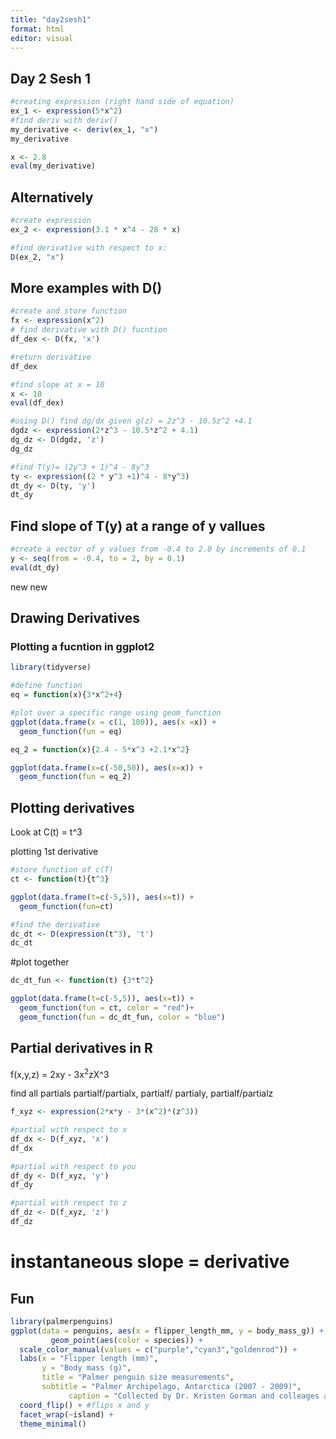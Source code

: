 ```yaml
---
title: "day2sesh1"
format: html
editor: visual
---
```


## Day 2 Sesh 1 

```r
#creating expression (right hand side of equation) 
ex_1 <- expression(5*x^2)
#find deriv with deriv()
my_derivative <- deriv(ex_1, "x")
my_derivative
```

```r
x <- 2.8
eval(my_derivative)
```

## Alternatively 

```r
#create expression 
ex_2 <- expression(3.1 * x^4 - 28 * x)

#find derivative with respect to x:
D(ex_2, "x")
```

## More examples with D()

```r
#create and store function 
fx <- expression(x^2)
# find derivative with D() fucntion 
df_dex <- D(fx, 'x')

#return derivative 
df_dex

```

```r
#find slope at x = 10
x <- 10
eval(df_dex)
```

```r
#using D() find dg/dx given g(z) = 2z^3 - 10.5z^2 +4.1 
dgdz <- expression(2*z^3 - 10.5*z^2 + 4.1)
dg_dz <- D(dgdz, 'z')
dg_dz
```

```r
#find T(y)= (2y^3 + 1)^4 - 8y^3
ty <- expression((2 * y^3 +1)^4 - 8*y^3)
dt_dy <- D(ty, 'y')
dt_dy

```

##  Find slope of T(y) at a range of y vallues 

```r
#create a vector of y values from -0.4 to 2.0 by increments of 0.1
y <- seq(from = -0.4, to = 2, by = 0.1)
eval(dt_dy)
```

new new

## Drawing Derivatives 

### Plotting a fucntion in ggplot2

```r
library(tidyverse)
```

```r
#define function 
eq = function(x){3*x^2+4}

#plot over a specific range using geom_function 
ggplot(data.frame(x = c(1, 100)), aes(x =x)) +
  geom_function(fun = eq)
```

```r
eq_2 = function(x){2.4 - 5*x^3 +2.1*x^2}

ggplot(data.frame(x=c(-50,50)), aes(x=x)) +
  geom_function(fun = eq_2)
```

## Plotting derivatives 

Look at C(t) = t\^3

plotting 1st derivative

```r
#store function of c(T)
ct <- function(t){t^3}

ggplot(data.frame(t=c(-5,5)), aes(x=t)) + 
  geom_function(fun=ct)
```

```r
#find the derivative 
dc_dt <- D(expression(t^3), 't')
dc_dt
```

#plot together

```r
dc_dt_fun <- function(t) {3*t^2}

ggplot(data.frame(t=c(-5,5)), aes(x=t)) +
  geom_function(fun = ct, color = "red")+
  geom_function(fun = dc_dt_fun, color = "blue")
```

## Partial derivatives in R

f(x,y,z) = 2xy - 3x^2^zX\^3

find all partials partialf/partialx, partialf/ partialy, partialf/partialz

```r
f_xyz <- expression(2*x*y - 3*(x^2)*(z^3))

#partial with respect to x 
df_dx <- D(f_xyz, 'x')
df_dx
```

```r
#partial with respect to you 
df_dy <- D(f_xyz, 'y')
df_dy
```

```r
#partial with respect to z 
df_dz <- D(f_xyz, 'z')
df_dz
```

# instantaneous slope = derivative 

## Fun 

```r
library(palmerpenguins)
ggplot(data = penguins, aes(x = flipper_length_mm, y = body_mass_g)) +
         geom_point(aes(color = species)) +
  scale_color_manual(values = c("purple","cyan3","goldenrod")) +
  labs(x = "Flipper length (mm)",
       y = "Body mass (g)",
       title = "Palmer penguin size measurements",
       subtitle = "Palmer Archipelago, Antarctica (2007 - 2009)", 
             caption = "Collected by Dr. Kristen Gorman and colleages at Palmer Station LTER") +
  coord_flip() + #flips x and y
  facet_wrap(~island) +
  theme_minimal()
         
```
